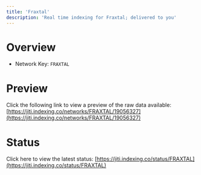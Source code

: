 ```yaml
---
title: 'Fraxtal'
description: 'Real time indexing for Fraxtal; delivered to you'
---
```


# Overview
- Network Key: `FRAXTAL`

# Preview
Click the following link to view a preview of the raw data available: [https://jiti.indexing.co/networks/FRAXTAL/19056327](https://jiti.indexing.co/networks/FRAXTAL/19056327)

# Status
Click here to view the latest status: [https://jiti.indexing.co/status/FRAXTAL](https://jiti.indexing.co/status/FRAXTAL)

